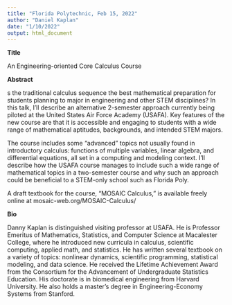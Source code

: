 ```yaml
---
title: "Florida Polytechnic, Feb 15, 2022"
author: "Daniel Kaplan"
date: "1/10/2022"
output: html_document
---
```


**Title**

An Engineering-oriented Core Calculus Course

**Abstract**

s the traditional calculus sequence the best mathematical preparation for students planning to major in engineering and other STEM disciplines? In this talk, I’ll describe an alternative 2-semester approach currently being piloted at the United States Air Force Academy (USAFA). Key features of the new course are that it is accessible and engaging to students with a wide range of mathematical aptitudes, backgrounds, and intended STEM majors.

The course includes some “advanced” topics not usually found in introductory calculus: functions of multiple variables, linear algebra, and differential equations, all set in a computing and modeling context. I’ll describe how the USAFA course manages to include such a wide range of mathematical topics in a two-semester course and why such an approach could be beneficial to a STEM-only school such as Florida Poly.

A draft textbook for the course, "MOSAIC Calculus," is available freely online at mosaic-web.org/MOSAIC-Calculus/

**Bio**

Danny Kaplan is distinguished visiting professor at USAFA. He is Professor Emeritus of Mathematics, Statistics, and Computer Science at Macalester College, where he introduced new curricula in calculus, scientific computing, applied math, and statistics. He has written several textbook on a variety of topics: nonlinear dynamics, scientific programming, statistical modeling, and data science. He received the Lifetime Achievement Award from the Consortium for the Advancement of Undergraduate Statistics Education. His doctorate is in biomedical engineering from Harvard University. He also holds a master's degree in Engineering-Economy Systems from Stanford.
